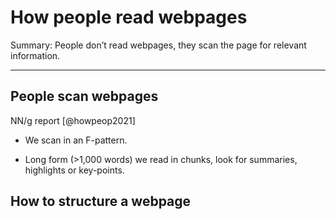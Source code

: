 # How people read webpages {#sec-how-do-people-read-webpages}

[Summary:]{.highlight} People don't read webpages, they scan the page for relevant information.

------------------------------------------------------------------------

## People scan webpages

NN/g report [@howpeop2021]

-   We scan in an F-pattern.

-   Long form (\>1,000 words) we read in chunks, look for summaries, highlights or key-points.

## How to structure a webpage

